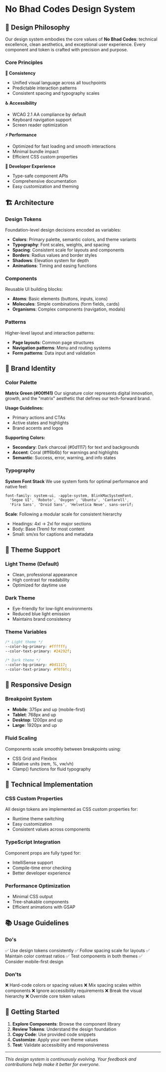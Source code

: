 
<Meta title="Design System/Overview" />

# No Bhad Codes Design System

## 🎨 Design Philosophy

Our design system embodies the core values of **No Bhad Codes**: technical excellence, clean aesthetics, and exceptional user experience. Every component and token is crafted with precision and purpose.

### Core Principles

**🎯 Consistency**
- Unified visual language across all touchpoints
- Predictable interaction patterns
- Consistent spacing and typography scales

**♿ Accessibility**
- WCAG 2.1 AA compliance by default
- Keyboard navigation support
- Screen reader optimization

**⚡ Performance**
- Optimized for fast loading and smooth interactions
- Minimal bundle impact
- Efficient CSS custom properties

**🔧 Developer Experience**
- Type-safe component APIs
- Comprehensive documentation
- Easy customization and theming

## 🏗️ Architecture

### Design Tokens
Foundation-level design decisions encoded as variables:
- **Colors**: Primary palette, semantic colors, and theme variants
- **Typography**: Font scales, weights, and spacing
- **Spacing**: Consistent scale for layouts and components
- **Borders**: Radius values and border styles
- **Shadows**: Elevation system for depth
- **Animations**: Timing and easing functions

### Components
Reusable UI building blocks:
- **Atoms**: Basic elements (buttons, inputs, icons)
- **Molecules**: Simple combinations (form fields, cards)
- **Organisms**: Complex components (navigation, modals)

### Patterns
Higher-level layout and interaction patterns:
- **Page layouts**: Common page structures
- **Navigation patterns**: Menu and routing systems
- **Form patterns**: Data input and validation

## 🎨 Brand Identity

### Color Palette

**Matrix Green (#00ff41)**
Our signature color represents digital innovation, growth, and the "matrix" aesthetic that defines our tech-forward brand.

**Usage Guidelines:**
- Primary actions and CTAs
- Active states and highlights
- Brand accents and logos

**Supporting Colors:**
- **Secondary**: Dark charcoal (#0d1117) for text and backgrounds
- **Accent**: Coral (#ff6b6b) for warnings and highlights
- **Semantic**: Success, error, warning, and info states

### Typography

**System Font Stack**
We use system fonts for optimal performance and native feel:
```css
font-family: system-ui, -apple-system, BlinkMacSystemFont, 
  'Segoe UI', 'Roboto', 'Oxygen', 'Ubuntu', 'Cantarell', 
  'Fira Sans', 'Droid Sans', 'Helvetica Neue', sans-serif;
```

**Scale**: Following a modular scale for consistent hierarchy
- Headings: 4xl → 2xl for major sections
- Body: Base (1rem) for most content
- Small: sm/xs for captions and metadata

## 🌙 Theme Support

### Light Theme (Default)
- Clean, professional appearance
- High contrast for readability
- Optimized for daytime use

### Dark Theme
- Eye-friendly for low-light environments
- Reduced blue light emission
- Maintains brand consistency

### Theme Variables
```css
/* Light theme */
--color-bg-primary: #ffffff;
--color-text-primary: #24292f;

/* Dark theme */
--color-bg-primary: #0d1117;
--color-text-primary: #f0f6fc;
```

## 📱 Responsive Design

### Breakpoint System
- **Mobile**: 375px and up (mobile-first)
- **Tablet**: 768px and up
- **Desktop**: 1200px and up
- **Large**: 1920px and up

### Fluid Scaling
Components scale smoothly between breakpoints using:
- CSS Grid and Flexbox
- Relative units (rem, %, vw/vh)
- Clamp() functions for fluid typography

## 🔧 Technical Implementation

### CSS Custom Properties
All design tokens are implemented as CSS custom properties for:
- Runtime theme switching
- Easy customization
- Consistent values across components

### TypeScript Integration
Component props are fully typed for:
- IntelliSense support
- Compile-time error checking
- Better developer experience

### Performance Optimization
- Minimal CSS output
- Tree-shakable components
- Efficient animations with GSAP

## 📚 Usage Guidelines

### Do's
✅ Use design tokens consistently
✅ Follow spacing scale for layouts
✅ Maintain color contrast ratios
✅ Test components in both themes
✅ Consider mobile-first design

### Don'ts
❌ Hard-code colors or spacing values
❌ Mix spacing scales within components
❌ Ignore accessibility requirements
❌ Break the visual hierarchy
❌ Override core token values

## 🚀 Getting Started

1. **Explore Components**: Browse the component library
2. **Review Tokens**: Understand the design foundation
3. **Copy Code**: Use provided code snippets
4. **Customize**: Apply your own theme values
5. **Test**: Validate accessibility and responsiveness

---

*This design system is continuously evolving. Your feedback and contributions help make it better for everyone.*